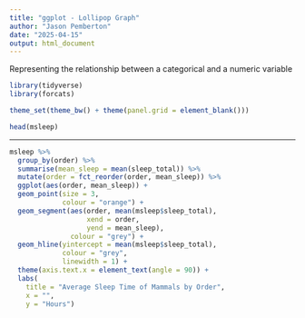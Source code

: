 ```yaml
---
title: "ggplot - Lollipop Graph"
author: "Jason Pemberton"
date: "2025-04-15"
output: html_document
---
```


Representing the relationship between a categorical and a numeric variable

```r
library(tidyverse)
library(forcats)

theme_set(theme_bw() + theme(panel.grid = element_blank()))

head(msleep)
```

---

```r
msleep %>%
  group_by(order) %>% 
  summarise(mean_sleep = mean(sleep_total)) %>% 
  mutate(order = fct_reorder(order, mean_sleep)) %>% 
  ggplot(aes(order, mean_sleep)) +
  geom_point(size = 3,
             colour = "orange") +
  geom_segment(aes(order, mean(msleep$sleep_total),
                   xend = order,
                   yend = mean_sleep),
               colour = "grey") +
  geom_hline(yintercept = mean(msleep$sleep_total),
             colour = "grey",
             linewidth = 1) +
  theme(axis.text.x = element_text(angle = 90)) +
  labs(
    title = "Average Sleep Time of Mammals by Order",
    x = "",
    y = "Hours")
  
```

